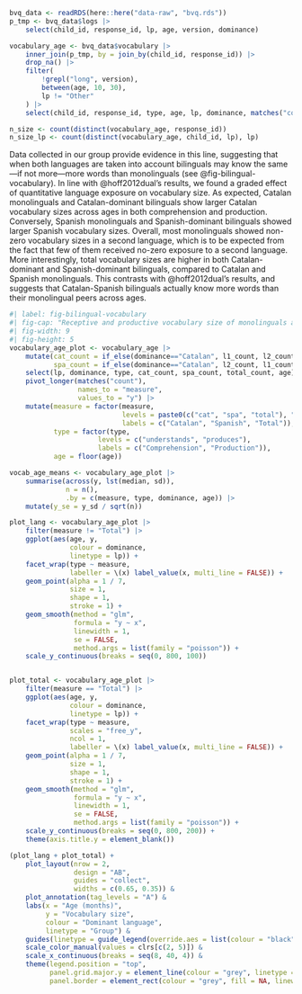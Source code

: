 ```r
bvq_data <- readRDS(here::here("data-raw", "bvq.rds"))
p_tmp <- bvq_data$logs |>
	select(child_id, response_id, lp, age, version, dominance)

vocabulary_age <- bvq_data$vocabulary |>
	inner_join(p_tmp, by = join_by(child_id, response_id)) |>
	drop_na() |>
	filter(
		!grepl("long", version),
		between(age, 10, 30),
		lp != "Other"
	) |>
	select(child_id, response_id, type, age, lp, dominance, matches("count|prop"))

n_size <- count(distinct(vocabulary_age, response_id))
n_size_lp <- count(distinct(vocabulary_age, child_id, lp), lp)
```

Data collected in our group provide evidence in this line, suggesting that when both languages are taken into account bilinguals may know the same---if not more---more words than monolinguals (see @fig-bilingual-vocabulary). In line with @hoff2012dual's results, we found a graded effect of quantitative language exposure on vocabulary size. As expected, Catalan monolinguals and Catalan-dominant bilinguals show larger Catalan vocabulary sizes across ages in both comprehension and production. Conversely, Spanish monolinguals and Spanish-dominant bilinguals showed larger Spanish vocabulary sizes. Overall, most monolinguals showed non-zero vocabulary sizes in a second language, which is to be expected from the fact that few of them received no-zero exposure to a second language. More interestingly, total vocabulary sizes are higher in both Catalan-dominant and Spanish-dominant bilinguals, compared to Catalan and Spanish monolinguals. This contrasts with @hoff2012dual's results, and suggests that Catalan-Spanish bilinguals actually know more words than their monolingual peers across ages.


```r
#| label: fig-bilingual-vocabulary
#| fig-cap: "Receptive and productive vocabulary size of monolinguals and bilinguals in Barcelona. We used the Barcelona Vocabulary Questionnaire [@garcia-castro2023bvq], an *ad hoc* extension of the CDI to Catalan and Spanish, to collect vocabulary data from 173 monolinguals (exposed to at least 80% of the time to Catalan or Spanish) and 213 bilinguals (exposed to less than 80% of the time to Catalan or Spanish). Participants provided a total of 437 administrations of the questionnaire. A) Language-specific vocabulary sizes in Catalan and Spainsh B) Total vocabulary size for comprehension and production, resulting from the sum of Catalan and Spanish vocabulary sizes."
#| fig-width: 9
#| fig-height: 5
vocabulary_age_plot <- vocabulary_age |>
	mutate(cat_count = if_else(dominance=="Catalan", l1_count, l2_count),
		   spa_count = if_else(dominance=="Catalan", l2_count, l1_count)) |>
	select(lp, dominance, type, cat_count, spa_count, total_count, age) |>
	pivot_longer(matches("count"),
				 names_to = "measure",
				 values_to = "y") |>
	mutate(measure = factor(measure,
							levels = paste0(c("cat", "spa", "total"), "_count"),
							labels = c("Catalan", "Spanish", "Total")),
		   type = factor(type,
		   			  levels = c("understands", "produces"),
		   			  labels = c("Comprehension", "Production")),
		   age = floor(age))

vocab_age_means <- vocabulary_age_plot |>
	summarise(across(y, lst(median, sd)),
			  n = n(),
			  .by = c(measure, type, dominance, age)) |>
	mutate(y_se = y_sd / sqrt(n))

plot_lang <- vocabulary_age_plot |>
	filter(measure != "Total") |>
	ggplot(aes(age, y,
			   colour = dominance,
			   linetype = lp)) +
	facet_wrap(type ~ measure,
			   labeller = \(x) label_value(x, multi_line = FALSE)) +
	geom_point(alpha = 1 / 7,
			   size = 1,
			   shape = 1,
			   stroke = 1) +
	geom_smooth(method = "glm",
				formula = "y ~ x",
				linewidth = 1,
				se = FALSE,
				method.args = list(family = "poisson")) +
	scale_y_continuous(breaks = seq(0, 800, 100))


plot_total <- vocabulary_age_plot |>
	filter(measure == "Total") |>
	ggplot(aes(age, y,
			   colour = dominance,
			   linetype = lp)) +
	facet_wrap(type ~ measure,
			   scales = "free_y",
			   ncol = 1,
			   labeller = \(x) label_value(x, multi_line = FALSE)) +
	geom_point(alpha = 1 / 7,
			   size = 1,
			   shape = 1,
			   stroke = 1) +
	geom_smooth(method = "glm",
				formula = "y ~ x",
				linewidth = 1,
				se = FALSE,
				method.args = list(family = "poisson")) +
	scale_y_continuous(breaks = seq(0, 800, 200)) +
	theme(axis.title.y = element_blank())

(plot_lang + plot_total) +
	plot_layout(nrow = 2,
				design = "AB",
				guides = "collect",
				widths = c(0.65, 0.35)) &
	plot_annotation(tag_levels = "A") &
	labs(x = "Age (months)",
		 y = "Vocabulary size",
		 colour = "Dominant language",
		 linetype = "Group") &
	guides(linetype = guide_legend(override.aes = list(colour = "black"))) &
	scale_color_manual(values = clrs[c(2, 5)]) &
	scale_x_continuous(breaks = seq(8, 40, 4)) &
	theme(legend.position = "top",
		  panel.grid.major.y = element_line(colour = "grey", linetype = "dotted"),
		  panel.border = element_rect(colour = "grey", fill = NA, linewidth = 1))
```